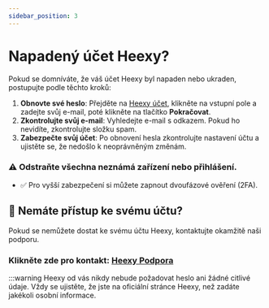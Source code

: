 ---
sidebar_position: 3
---

# Napadený účet Heexy?

Pokud se domníváte, že váš účet Heexy byl napaden nebo ukraden, postupujte podle těchto kroků:

1. **Obnovte své heslo**: Přejděte na [Heexy účet](https://account.heexy.org/), klikněte na vstupní pole a zadejte svůj e-mail, poté klikněte na tlačítko **Pokračovat**.
2. **Zkontrolujte svůj e-mail**: Vyhledejte e-mail s odkazem. Pokud ho nevidíte, zkontrolujte složku spam.
3. **Zabezpečte svůj účet**: Po obnovení hesla zkontrolujte nastavení účtu a ujistěte se, že nedošlo k neoprávněným změnám.

### ⚠️ Odstraňte všechna neznámá zařízení nebo přihlášení.
- ✅ Pro vyšší zabezpečení si můžete zapnout dvoufázové ověření (2FA).

## 🚫 Nemáte přístup ke svému účtu?

Pokud se nemůžete dostat ke svému účtu Heexy, kontaktujte okamžitě naši podporu.  
### Klikněte zde pro kontakt: [Heexy Podpora](https://docs.heexy.org/contact)

:::warning Heexy od vás nikdy nebude požadovat heslo ani žádné citlivé údaje. Vždy se ujistěte, že jste na oficiální stránce Heexy, než zadáte jakékoli osobní informace.